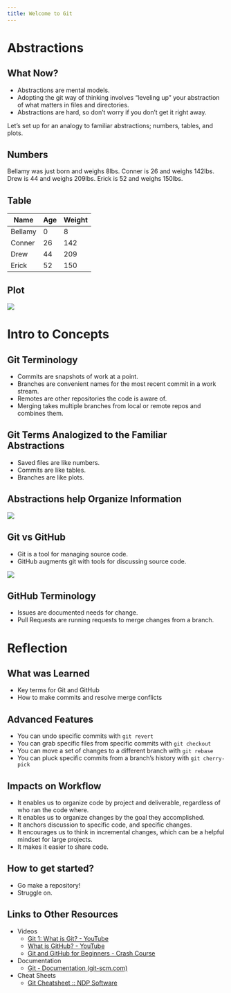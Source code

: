 ```yaml
---
title: Welcome to Git
---
```


# Abstractions

## What Now?

- Abstractions are mental models.
- Adopting the git way of thinking involves "leveling up" your abstraction of what matters in files and directories.
- Abstractions are hard, so don't worry if you don't get it right away.

Let's set up for an analogy to familiar abstractions; numbers, tables, and plots.

## Numbers

Bellamy was just born and weighs 8lbs.
Conner is 26 and weighs 142lbs.
Drew is 44 and weighs 209lbs.
Erick is 52 and weighs 150lbs.

## Table

|Name    | Age | Weight |
|--------|-----|--------|
|Bellamy |  0  |   8    |
|Conner  | 26  | 142    |
|Drew    | 44  | 209    |
|Erick   | 52  | 150    |

## Plot

![](media/plots-are-abstractions.png){fig-align="center"}

# Intro to Concepts

## Git Terminology

- Commits are snapshots of work at a point.
- Branches are convenient names for the most recent commit in a work stream.
- Remotes are other repositories the code is aware of.
- Merging takes multiple branches from local or remote repos and combines them.

## Git Terms Analogized to the Familiar Abstractions

- Saved files are like numbers.
- Commits are like tables.
- Branches are like plots.

## Abstractions help Organize Information

![](media/mental-model.png){fig-align="center"}

## Git vs GitHub

- Git is a tool for managing source code.
- GitHub augments git with tools for discussing source code.

![](media/git-github-pic-insta.png){fig-align="center"}

## GitHub Terminology

- Issues are documented needs for change.
- Pull Requests are running requests to merge changes from a branch.

# Reflection

## What was Learned

- Key terms for Git and GitHub
- How to make commits and resolve merge conflicts

## Advanced Features

- You can undo specific commits with `git revert`
- You can grab specific files from specific commits with `git checkout`
- You can move a set of changes to a different branch with `git rebase`
- You can pluck specific commits from a branch's history with `git cherry-pick`

## Impacts on Workflow

- It enables us to organize code by project and deliverable, regardless of who ran the code where.
- It enables us to organize changes by the goal they accomplished.
- It anchors discussion to specific code, and specific changes.
- It encourages us to think in incremental changes, which can be a helpful mindset for large projects.
- It makes it easier to share code.

## How to get started?

- Go make a repository!
- Struggle on.

## Links to Other Resources

- Videos
   - [Git 1: What is Git? - YouTube](https://www.youtube.com/watch?v=-m2J3WqL6Ec&list=PL5wn5CYPHXCMIBRbE-d0n_6iqTWHdjc7x)
   - [What is GitHub? - YouTube](https://www.youtube.com/watch?v=w3jLJU7DT5E)
   - [Git and GitHub for Beginners - Crash Course](https://www.youtube.com/watch?v=RGOj5yH7evk)
- Documentation
   - [Git - Documentation (git-scm.com)](https://git-scm.com/doc)
- Cheat Sheets
   - [Git Cheatsheet :: NDP Software](https://ndpsoftware.com/git-cheatsheet.html#loc=index;)

